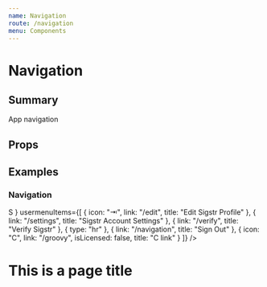 ```yaml
---
name: Navigation
route: /navigation
menu: Components
---
```




# Navigation
## Summary
App navigation

## Props
<Props of={Navigation} />

## Examples

### Navigation
<Playground>

  <main style={{height: 800 + "px"}}>
    <Navigation
    appswitcherItems={[
        { 
          icon: "A",
          link: "http://localhost:3000/navigation",
          title: "Account Hub"
        },
        {
          icon: "D",
          link: "http://localhost:3000/navigation",
          title: "Digital Ads"
        },
        {
          icon: "E",
          link: "http://localhost:3000/navigation",
          title: "Email"
        },
        {
          icon: "M",
          link: "http://localhost:3000/navigation",
          title: "Measure"
        },
        {
          title: "Coming Soon",
          type: "header"
        },
        {
          icon: "C",
          isLicensed: true,
          title: "Chat"
        },
        {
          icon: "C",
          isLicensed: true,
          title: "Web Personalization"
        },
      ]}
      navigationItems={[
        { 
          icon: "A",
          link: "/something",
          isLicensed: true,
          title: "A Link"
        },
        {
          icon: "B",
          link: "/navigation",
          isLicensed: true,
          title: "B link"
        },
        {
          icon: "C",
          link: "/groovy",
          isLicensed: false,
          title: "C link"
        }
      ]}
      supportWebsiteURL="https://help.sigstr.com/en/"
      usermenuAvatar={
        <span>S</span>
      }
      usermenuItems={[
        { 
          icon: "⇥",
          link: "/edit",
          title: "Edit Sigstr Profile"
        },
        {
          link: "/settings",
          title: "Sigstr Account Settings"
        },
        {
          link: "/verify",
          title: "Verify Sigstr"
        },
        {
          type: "hr"
        },
        {
          link: "/navigation",
          title: "Sign Out"
        },
        {
          icon: "C",
          link: "/groovy",
          isLicensed: false,
          title: "C link"
        }
      ]}
    />
    <div style={{marginLeft: 88 + "px"}}>
      <h1>This is a page title</h1>
    </div>
  </main>
</Playground>
